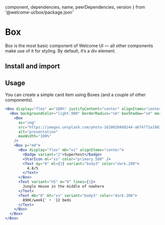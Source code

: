   component,
  dependencies,
  name,
  peerDependencies,
  version
} from '@welcome-ui/box/package.json'

# Box

<tagversion version={version} name={name} component={component} />

Box is the most basic component of Welcome UI — all other components make use of it for styling. By default, it’s a div element.

## Install and import

<usage component={component} name={name} peerDependencies={peerDependencies} />

## Usage

You can create a simple card item using Boxes (and a couple of other components).

```jsx
<Box display="flex" w="100%" justifyContent="center" alignItems="center" backgroundColor="nude.100">
  <Box backgroundColor="light.900" borderRadius="sm" boxShadow="sm" margin="xl" maxWidth={360}>
    <Box
      as="img"
      src="https://images.unsplash.com/photo-1610020468144-a6f4771a1982?ixid=MXwxMjA3fDB8MHxwaG90by1wYWdlfHx8fGVufDB8fHw%3D&ixlib=rb-1.2.1&auto=format&fit=crop&w=600&q=80"
      alt="presentation"
      maxWidth="100%"
    />
    <Box p="md">
      <Box display="flex" mb="xs" alignItems="center">
        <Badge variant="2">Superhost</Badge>
        <StarIcon ml="xs" color="primary.500" />
        <Text my="0" ml={3} variant="body3" color="dark.200">
          4.8/5
        </Text>
      </Box>
      <Text variant="h5" m="0" lines={1}>
        Jungle House in the middle of nowhere
      </Text>
      <Text mb="0" mt="xs" variant="body3" color="dark.200">
        890€/week{' • '}2 beds
      </Text>
    </Box>
  </Box>
</Box>
```
